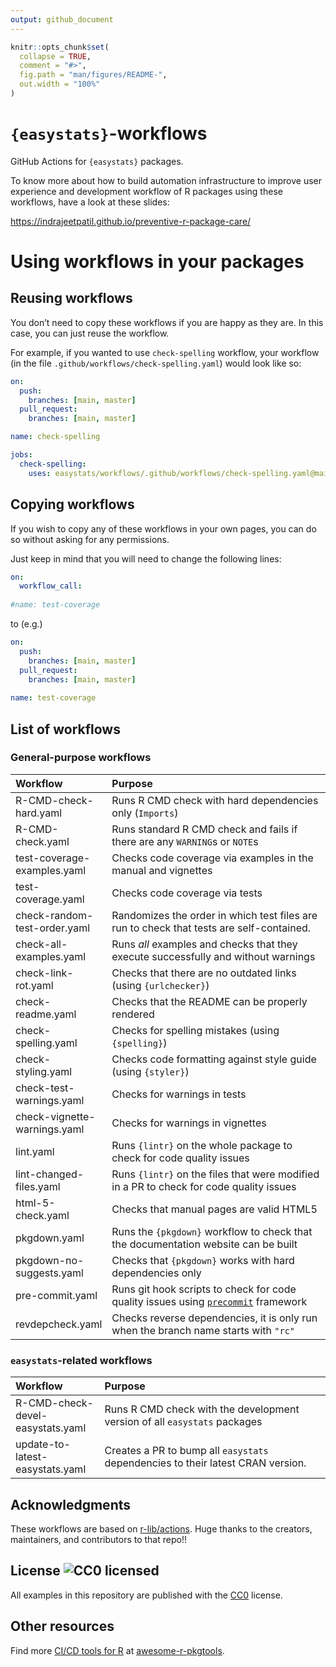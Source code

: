 ```yaml
---
output: github_document
---
```


<!-- README.md is generated from README.Rmd. Please edit that file -->

```r
knitr::opts_chunk$set(
  collapse = TRUE,
  comment = "#>",
  fig.path = "man/figures/README-",
  out.width = "100%"
)
```

# `{easystats}`-workflows

GitHub Actions for `{easystats}` packages. 

To know more about how to build automation infrastructure to improve user experience and development workflow of R packages using these workflows, have a look at these slides:

<https://indrajeetpatil.github.io/preventive-r-package-care/>

# Using workflows in your packages

## Reusing workflows

You don't need to copy these workflows if you are happy as they are. In this case,
you can just reuse the workflow. 

For example, if you wanted to use `check-spelling` workflow, your workflow 
(in the file `.github/workflows/check-spelling.yaml`) would look like so:


```yaml
on:
  push:
    branches: [main, master]
  pull_request:
    branches: [main, master]

name: check-spelling

jobs:
  check-spelling:
    uses: easystats/workflows/.github/workflows/check-spelling.yaml@main
```

## Copying workflows

If you wish to copy any of these workflows in your own pages, you can do so 
without asking for any permissions.

Just keep in mind that you will need to change the following lines:

```yaml
on:
  workflow_call:
  
#name: test-coverage
```

to (e.g.)

```yaml
on:
  push:
    branches: [main, master]
  pull_request:
    branches: [main, master]
    
name: test-coverage
```

## List of workflows

### General-purpose workflows

| Workflow                     | Purpose                                                                                                       |
| :--------------------------- | :------------------------------------------------------------------------------------------------------------ |
| R-CMD-check-hard.yaml        | Runs R CMD check with hard dependencies only (`Imports`)                                                      |
| R-CMD-check.yaml             | Runs standard R CMD check and fails if there are any `WARNING`s or `NOTE`s                                    |
| test-coverage-examples.yaml  | Checks code coverage via examples in the manual and vignettes                                                 |
| test-coverage.yaml           | Checks code coverage via tests                                                                                |
| check-random-test-order.yaml | Randomizes the order in which test files are run to check that tests are self-contained.                      |
| check-all-examples.yaml      | Runs *all* examples and checks that they execute successfully and without warnings                            |
| check-link-rot.yaml          | Checks that there are no outdated links (using `{urlchecker}`)                                                |
| check-readme.yaml            | Checks that the README can be properly rendered                                                               |
| check-spelling.yaml          | Checks for spelling mistakes (using `{spelling}`)                                                             |
| check-styling.yaml           | Checks code formatting against style guide (using `{styler}`)                                                 |
| check-test-warnings.yaml     | Checks for warnings in tests                                                                                  |
| check-vignette-warnings.yaml | Checks for warnings in vignettes                                                                              |
| lint.yaml                    | Runs `{lintr}` on the whole package to check for code quality issues                                          |
| lint-changed-files.yaml      | Runs `{lintr}` on the files that were modified in a PR to check for code quality issues                       |
| html-5-check.yaml            | Checks that manual pages are valid HTML5                                                                      |
| pkgdown.yaml                 | Runs the `{pkgdown}` workflow to check that the documentation website can be built                            |
| pkgdown-no-suggests.yaml     | Checks that `{pkgdown}` works with hard dependencies only                                                     |
| pre-commit.yaml              | Runs git hook scripts to check for code quality issues using [`precommit`](https://pre-commit.com/) framework |
| revdepcheck.yaml             | Checks reverse dependencies, it is only run when the branch name starts with `"rc"`                           |

### `easystats`-related workflows

| Workflow                         | Purpose                                                                         |
| :------------------------------- | :------------------------------------------------------------------------------ |
| R-CMD-check-devel-easystats.yaml | Runs R CMD check with the development version of all `easystats` packages       |
| update-to-latest-easystats.yaml  | Creates a PR to bump all `easystats` dependencies to their latest CRAN version. |

## Acknowledgments

These workflows are based on [r-lib/actions](https://github.com/r-lib/actions). Huge thanks to the creators, maintainers, and contributors to that repo!!

## License ![CC0 licensed](https://img.shields.io/github/license/r-lib/actions)

All examples in this repository are published with the [CC0](./LICENSE) license.

## Other resources

Find more [CI/CD tools for R](https://indrajeetpatil.github.io/awesome-r-pkgtools/#cicd) at [awesome-r-pkgtools](https://github.com/IndrajeetPatil/awesome-r-pkgtools).
